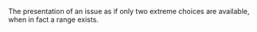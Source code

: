 
The presentation of an issue as if only two extreme choices are available, when in fact a range exists.